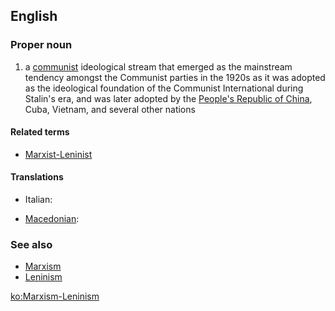 ==English==

===Proper noun===
{{infl|en|proper noun}}

# a [[communist]] ideological stream that emerged as the mainstream tendency amongst the Communist parties in the 1920s as it was adopted as the ideological foundation of the Communist International during Stalin's era, and was later adopted by the [[People's Republic of China]], Cuba, Vietnam, and several other nations

====Related terms====
* [[Marxist-Leninist]]

====Translations====
{{trans-top|communist ideological stream}}
* Italian: {{t-|it|marxismo-leninismo|m}}
{{trans-mid}}
* [[Macedonian]]: {{t|mk|марксизам-ленинизам|m|tr=marksízam-leninízam|sc=Cyrl}}
{{trans-bottom}}

===See also===
* [[Marxism]]
* [[Leninism]]

[[ko:Marxism-Leninism]]